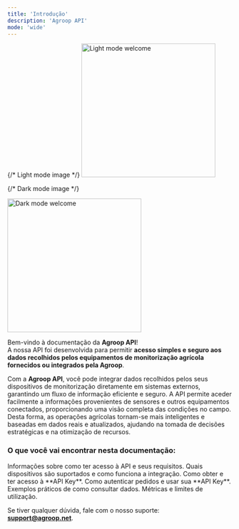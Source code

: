 ```yaml
---
title: 'Introdução'
description: 'Agroop API'
mode: 'wide'
---
```


<div>
  {/* Light mode image */}
  <img src="/images/hero-dark.png" alt="Light mode welcome" height="300" className="block dark:hidden rounded-lg" />

{/* Dark mode image */}

  <img src="/images/hero-light.png" alt="Dark mode welcome" height="300" className="hidden dark:block rounded-lg" />
</div>

Bem-vindo à documentação da **Agroop API**!  
A nossa API foi desenvolvida para permitir **acesso simples e seguro aos dados recolhidos pelos equipamentos de monitorização agrícola fornecidos ou integrados pela Agroop**.

Com a **Agroop API**, você pode integrar dados recolhidos pelos seus dispositivos de monitorização diretamente em sistemas externos, garantindo um fluxo de informação eficiente e seguro. A API permite aceder facilmente a informações provenientes de sensores e outros equipamentos conectados, proporcionando uma visão completa das condições no campo. Desta forma, as operações agrícolas tornam-se mais inteligentes e baseadas em dados reais e atualizados, ajudando na tomada de decisões estratégicas e na otimização de recursos.

### O que você vai encontrar nesta documentação:

<Columns cols={3}>
  <Card title="Subscrição" icon="pen-to-square" href="/documentation/subscription" arrow="true">
    Informações sobre como ter acesso à API e seus requisitos.
  </Card>
  <Card title="Equipamentos" icon="microchip" href="/documentation/devices" arrow="true">
    Quais dispositivos são suportados e como funciona a integração.
  </Card>
  <Card title="API Key" icon="key" href="/api/api-key" arrow="true">
    Como obter e ter acesso à **API Key**.
  </Card>
  <Card title="Autenticação" icon="shield-check" href="/api/authentication" arrow="true">
    Como autenticar pedidos e usar sua **API Key**.
  </Card>
  <Card title="Pedidos" icon="code" href="/api/requests" arrow="true">
    Exemplos práticos de como consultar dados.
  </Card>
  <Card title="Analíticos" icon="chart-line" href="/api/requests" arrow="true">
    Métricas e limites de utilização.
  </Card>
</Columns>

Se tiver qualquer dúvida, fale com o nosso suporte:  
**support@agroop.net**.
